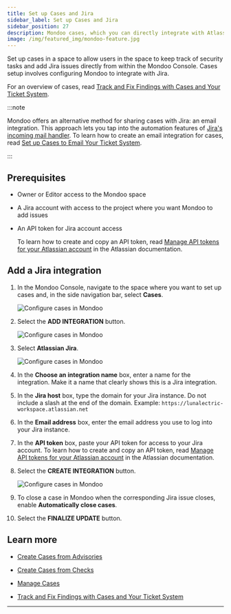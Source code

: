 ```yaml
---
title: Set up Cases and Jira
sidebar_label: Set up Cases and Jira
sidebar_position: 27
description: Mondoo cases, which you can directly integrate with Atlassian Jira, allow you to track remediation of important security findings. Set up an integration with Jira to start using cases and include Mondoo data in your Jira issues.
image: /img/featured_img/mondoo-feature.jpg
---
```


Set up cases in a space to allow users in the space to keep track of security tasks and add Jira issues directly from within the Mondoo Console. Cases setup involves configuring Mondoo to integrate with Jira.

For an overview of cases, read [Track and Fix Findings with Cases and Your Ticket System](/platform/cases/overview/).

:::note

Mondoo offers an alternative method for sharing cases with Jira: an email integration. This approach lets you tap into the automation features of [Jira's incoming mail handler](https://support.atlassian.com/jira-cloud-administration/docs/create-issues-and-comments-from-email/). To learn how to create an email integration for cases, read [Set up Cases to Email Your Ticket System](/platform/cases/setup-email).

:::

## Prerequisites

- Owner or Editor access to the Mondoo space

- A Jira account with access to the project where you want Mondoo to add issues

- An API token for Jira account access

  To learn how to create and copy an API token, read [Manage API tokens for your Atlassian account](https://support.atlassian.com/atlassian-account/docs/manage-api-tokens-for-your-atlassian-account/) in the Atlassian documentation.

## Add a Jira integration

1. In the Mondoo Console, navigate to the space where you want to set up cases and, in the side navigation bar, select **Cases**.

   ![Configure cases in Mondoo](/img/platform/cases/cases-blank.png)

2. Select the **ADD INTEGRATION** button.

   ![Configure cases in Mondoo](/img/platform/cases/cases-integrations.png)

3. Select **Atlassian Jira**.

   ![Configure cases in Mondoo](/img/platform/cases/cases-add-jira.png)

4. In the **Choose an integration name** box, enter a name for the integration. Make it a name that clearly shows this is a Jira integration.

5. In the **Jira host** box, type the domain for your Jira instance. Do not include a slash at the end of the domain. Example: `https://lunalectric-workspace.atlassian.net`

6. In the **Email address** box, enter the email address you use to log into your Jira instance.

7. In the **API token** box, paste your API token for access to your Jira account. To learn how to create and copy an API token, read [Manage API tokens for your Atlassian account](https://support.atlassian.com/atlassian-account/docs/manage-api-tokens-for-your-atlassian-account/) in the Atlassian documentation.

8. Select the **CREATE INTEGRATION** button.

   ![Configure cases in Mondoo](/img/platform/cases/cases-preferences.png)

9. To close a case in Mondoo when the corresponding Jira issue closes, enable **Automatically close cases**.

10. Select the **FINALIZE UPDATE** button.

## Learn more

- [Create Cases from Advisories](/platform/cases/advisories/)

- [Create Cases from Checks](/platform/cases/checks/)

- [Manage Cases](/platform/cases/manage/)

- [Track and Fix Findings with Cases and Your Ticket System](/platform/cases/overview/)

---
